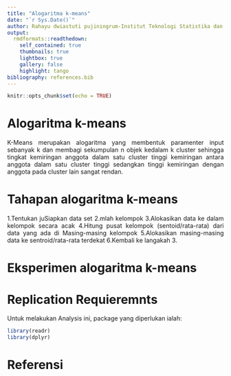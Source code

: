 ```yaml
---
title: "Alogaritma k-means"
date: "`r Sys.Date()`"
author: Rahayu dwiastuti pujiningrum-Institut Teknologi Statistika dan Bisnis Muhammadiyah
output:
  rmdformats::readthedown:
    self_contained: true
    thumbnails: true
    lightbox: true
    gallery: false
    highlight: tango
bibliography: references.bib
---
```


```{=html}
<style>
body{
text-align: justify}
</style>
```
```r
knitr::opts_chunk$set(echo = TRUE)
```

# Alogaritma k-means
   K-Means merupakan alogaritma yang membentuk paramenter input sebanyak k dan membagi sekumpulan n objek kedalam k cluster sehingga tingkat kemiringan anggota dalam satu cluster tinggi kemiringan antara anggota dalam satu cluster tinggi sedangkan tinggi kemiringan dengan anggota pada cluster lain sangat rendan. 

# Tahapan alogaritma k-means
1.Tentukan juSiapkan data set
2.mlah kelompok
3.Alokasikan data ke dalam kelompok secara acak
4.Hitung pusat kelompok (sentoid/rata-rata) dari data yang ada di Masing-masing   kelompok
5.Alokasikan masing-masing data ke sentroid/rata-rata terdekat
6.Kembali ke langakah 3.


# Eksperimen alogaritma k-means


# Replication Requieremnts
   Untuk melakukan Analysis ini, package yang diperlukan ialah:
```{r=FALSE}
library(readr)
library(dplyr)
```
 



# Referensi




